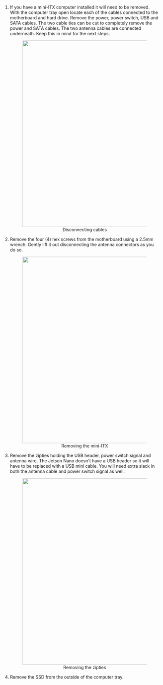1. If you have a mini-ITX computer installed it will need to be removed. With the computer tray
   open locate each of the cables connected to the motherboard and hard drive. Remove the power,
   power switch, USB and SATA cables. The two cable ties can be cut to completely remove the power
   and SATA cables. The two antenna cables are connected underneath. Keep this in mind for the
   next steps.

    <center>
      <figure>
        <img
          src="/img/computer_images/jackal_pc_removal/1.jpg"
          width="600"
        />
        <figcaption>Disconnecting cables</figcaption>
      </figure>
    </center>

2. Remove the four (4) hex screws from the motherboard using a 2.5mm wrench. Gently lift it out
   disconnecting the antenna connectors as you do so.

    <center>
      <figure>
        <img
          src="/img/computer_images/jackal_pc_removal/2.jpg"
          width="600"
        />
        <figcaption>Removing the mini-ITX</figcaption>
      </figure>
    </center>

3. Remove the zipties holding the USB header, power switch signal and antenna wire. The Jetson
   Nano doesn't have a USB header so it will have to be replaced with a USB mini cable. You will
   need extra slack in both the antenna cable and power switch signal as well.

    <center>
      <figure>
        <img
          src="/img/computer_images/jackal_pc_removal/3.jpg"
          width="600"
        />
        <figcaption>Removing the zipties</figcaption>
      </figure>
    </center>

4. Remove the SSD from the outside of the computer tray.